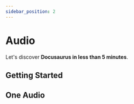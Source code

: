 ```yaml
---
sidebar_position: 2
---
```


# Audio

Let's discover **Docusaurus in less than 5 minutes**.

## Getting Started


<AudioList sheetId="1PyAroxbm1dQ0r47ostCMp-4uIXblLnynSnYT9NWM2lU"  sheetName="audio" range="A1:G5"/>

## One Audio


<AudioPlayer link="https://cardano.vn/audios/podcast/20231017_summary_False_Cardano_Narratives_Are_At_It_Again.mp3" />
